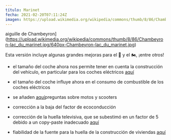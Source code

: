 ```yaml
---
título: Marinet
fecha: 2021-02-20T07:11:24Z
imagen: https://upload.wikimedia.org/wikipedia/commons/thumb/8/86/Chambeyron-lac_du_marinet.jpg/640px-Chambeyron-lac_du_marinet.jpg
---
```


aiguille de Chambeyron](https://upload.wikimedia.org/wikipedia/commons/thumb/8/86/Chambeyron-lac_du_marinet.jpg/640px-Chambeyron-lac_du_marinet.jpg)

Esta versión incluye algunas grandes mejoras para el 🚗 y el 🏍, ¡entre otros!

- el tamaño del coche ahora nos permite tener en cuenta la construcción del vehículo, en particular para los coches eléctricos <a href="https://github.com/betagouv/ecolab-data/pull/888">aquí</a>
- el tamaño del coche influye ahora en el consumo de combustible de los coches eléctricos
- se añaden <a href="https://github.com/betagouv/ecolab-data/pull/891">aquí</a>preguntas sobre motos y scooters
- corrección a la baja del factor de ecoconducción
- corrección de la huella televisiva, que se subestimó en un factor de 5 debido a un copy-paste inadecuado <a href="https://github.com/betagouv/ecolab-data/pull/889/commits/bed18fa7150e5676460546347721e7f9b5e19a08">aquí</a>

- fiabilidad de la fuente para la huella de la construcción de viviendas <a href="https://github.com/betagouv/ecolab-data/pull/908">aquí</a>
